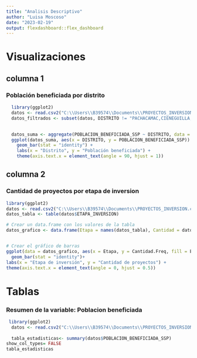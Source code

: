 ---
title: "Analisis Descriptivo"
author: "Luisa Moscoso"
date: "2023-02-19"
output: flexdashboard::flex_dashboard
---

  Visualizaciones {data-icon="fa-signal"}
=================================================
  
columna 1
----------------------------------------------------
### Población beneficiada por distrito
```{r}
  library(ggplot2)
  datos <- read.csv2("C:\\Users\\B39574\\Documents\\PROYECTOS_INVERSION.csv")
  datos_filtrados <- subset(datos, DISTRITO != "PACHACAMAC,CIENEGUILLA,VILLA MARIA DEL TRIUNFO")

  
  datos_suma <- aggregate(POBLACION_BENEFICIADA_SSP ~ DISTRITO, data = datos, sum)
  ggplot(datos_suma, aes(x = DISTRITO, y = POBLACION_BENEFICIADA_SSP)) +
    geom_bar(stat = "identity") +
    labs(x = "Distrito", y = "Población beneficiada") +
    theme(axis.text.x = element_text(angle = 90, hjust = 1))
```


columna 2
----------------------------------------------------

### Cantidad de proyectos por etapa de inversion
```{r }
library(ggplot2)
datos <- read.csv2("C:\\Users\\B39574\\Documents\\PROYECTOS_INVERSION.csv")
datos_tabla <- table(datos$ETAPA_INVERSION)

# Crear un data.frame con los valores de la tabla
datos_grafico <- data.frame(Etapa = names(datos_tabla), Cantidad = datos_tabla)


# Crear el gráfico de barras
ggplot(data = datos_grafico, aes(x = Etapa, y = Cantidad.Freq, fill = Etapa)) +
  geom_bar(stat = "identity")+
labs(x = "Etapa de inversión", y = "Cantidad de proyectos") +
theme(axis.text.x = element_text(angle = 0, hjust = 0.5))

```


Tablas {data-icon="fa-table"}
=================================================
### Resumen de la variable: Poblacion beneficiada
```{r}
 library(ggplot2)
  datos <- read.csv2("C:\\Users\\B39574\\Documents\\PROYECTOS_INVERSION.csv")
  
  tabla_estadisticas<- summary(datos$POBLACION_BENEFICIADA_SSP)
show_col_types= FALSE
tabla_estadisticas
```



